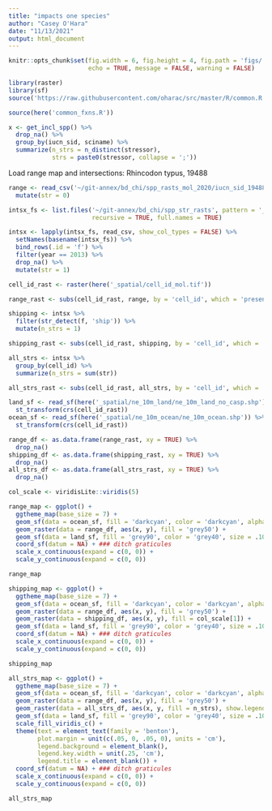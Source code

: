 ```yaml
---
title: "impacts one species"
author: "Casey O'Hara"
date: "11/13/2021"
output: html_document
---
```


```r
knitr::opts_chunk$set(fig.width = 6, fig.height = 4, fig.path = 'figs/',
                      echo = TRUE, message = FALSE, warning = FALSE)

library(raster)
library(sf)
source('https://raw.githubusercontent.com/oharac/src/master/R/common.R')

source(here('common_fxns.R'))

```

```r
x <- get_incl_spp() %>%
  drop_na() %>%
  group_by(iucn_sid, sciname) %>%
  summarize(n_strs = n_distinct(stressor),
            strs = paste0(stressor, collapse = ';'))
```

Load range map and intersections: Rhincodon typus, 19488

```r
range <- read_csv('~/git-annex/bd_chi/spp_rasts_mol_2020/iucn_sid_19488.csv') %>%
  mutate(str = 0)

intsx_fs <- list.files('~/git-annex/bd_chi/spp_str_rasts', pattern = '_19488.csv',
                       recursive = TRUE, full.names = TRUE)

intsx <- lapply(intsx_fs, read_csv, show_col_types = FALSE) %>%
  setNames(basename(intsx_fs)) %>%
  bind_rows(.id = 'f') %>%
  filter(year == 2013) %>%
  drop_na() %>%
  mutate(str = 1)

cell_id_rast <- raster(here('_spatial/cell_id_mol.tif'))

range_rast <- subs(cell_id_rast, range, by = 'cell_id', which = 'presence')

shipping <- intsx %>%
  filter(str_detect(f, 'ship')) %>%
  mutate(n_strs = 1)

shipping_rast <- subs(cell_id_rast, shipping, by = 'cell_id', which = 'n_strs')

all_strs <- intsx %>%
  group_by(cell_id) %>%
  summarize(n_strs = sum(str))

all_strs_rast <- subs(cell_id_rast, all_strs, by = 'cell_id', which = 'n_strs')

```

``` r

land_sf <- read_sf(here('_spatial/ne_10m_land/ne_10m_land_no_casp.shp')) %>%
  st_transform(crs(cell_id_rast))
ocean_sf <- read_sf(here('_spatial/ne_10m_ocean/ne_10m_ocean.shp')) %>%
  st_transform(crs(cell_id_rast))

range_df <- as.data.frame(range_rast, xy = TRUE) %>%
  drop_na()
shipping_df <- as.data.frame(shipping_rast, xy = TRUE) %>%
  drop_na()
all_strs_df <- as.data.frame(all_strs_rast, xy = TRUE) %>%
  drop_na()

```

``` r
col_scale <- viridisLite::viridis(5)

range_map <- ggplot() +
  ggtheme_map(base_size = 7) +
  geom_sf(data = ocean_sf, fill = 'darkcyan', color = 'darkcyan', alpha = .1, size = .10) +
  geom_raster(data = range_df, aes(x, y), fill = 'grey50') +
  geom_sf(data = land_sf, fill = 'grey90', color = 'grey40', size = .10) +
  coord_sf(datum = NA) + ### ditch graticules
  scale_x_continuous(expand = c(0, 0)) +
  scale_y_continuous(expand = c(0, 0))

range_map
```


``` r

shipping_map <- ggplot() +
  ggtheme_map(base_size = 7) +
  geom_sf(data = ocean_sf, fill = 'darkcyan', color = 'darkcyan', alpha = .1, size = .10) +
  geom_raster(data = range_df, aes(x, y), fill = 'grey50') +
  geom_raster(data = shipping_df, aes(x, y), fill = col_scale[1]) +
  geom_sf(data = land_sf, fill = 'grey90', color = 'grey40', size = .10) +
  coord_sf(datum = NA) + ### ditch graticules
  scale_x_continuous(expand = c(0, 0)) +
  scale_y_continuous(expand = c(0, 0))

shipping_map
```


``` r

all_strs_map <- ggplot() +
  ggtheme_map(base_size = 7) +
  geom_sf(data = ocean_sf, fill = 'darkcyan', color = 'darkcyan', alpha = .1, size = .10) +
  geom_raster(data = range_df, aes(x, y), fill = 'grey50') +
  geom_raster(data = all_strs_df, aes(x, y, fill = n_strs), show.legend = FALSE) +
  geom_sf(data = land_sf, fill = 'grey90', color = 'grey40', size = .10) +
  scale_fill_viridis_c() +
  theme(text = element_text(family = 'benton'),
        plot.margin = unit(c(.05, 0, .05, 0), units = 'cm'),
        legend.background = element_blank(),
        legend.key.width = unit(.25, 'cm'),
        legend.title = element_blank()) +
  coord_sf(datum = NA) + ### ditch graticules
  scale_x_continuous(expand = c(0, 0)) +
  scale_y_continuous(expand = c(0, 0))

all_strs_map
```



